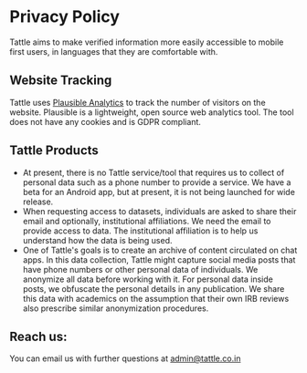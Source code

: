 # Privacy Policy

Tattle aims to make verified information more easily accessible to mobile first users, in languages that they are comfortable with. 

## Website Tracking
Tattle uses [Plausible Analytics](https://plausible.io/) to track the number of visitors on the website. Plausible is a lightweight, open source web analytics tool. The tool does not have any cookies and is GDPR compliant. 

## Tattle Products

- At present, there is no Tattle service/tool that requires us to collect of personal data such as a phone number to provide a service. We have a beta for an Android app, but at present, it is not being launched for wide release.  
- When requesting access to datasets, individuals are asked to share their email and optionally, institutional affiliations. We need the email to provide access to data. The institutional affiliation is to help us understand how the data is being used. 
- One of Tattle's goals is to create an archive of content circulated on chat apps. In this data collection, Tattle might capture social media posts that have phone numbers or other personal data of individuals. We anonymize all data before working with it. For personal data inside posts, we obfuscate the personal details in any publication. We share this data with academics on the assumption that their own IRB reviews also prescribe similar anonymization procedures. 

<!---

The Android App gives users the option to share a coarse location (IP location) since it doesn’t identify any user and can be used for trends analysis. The following section further explains the working of the android app. 



## About Tattle App
The Android App is to allow anonymous crowdsourcing, and annotating of messages forwarded on WhatsApp from WhatsApp users.

## What Information does Tattle collect about users:
Besides the content users share with the app, it stores the time at which the post was submitted to the app. While submitting, the location from where the message is being shared is selected by default, but a user can opt out of this prior to submission of a post. This location is that given by your Internet service provider (not GPS).

## Why Tattle needs this information?
The three data points- content, time and location enable for deeper understanding of trends on information dissemination on WhatsApp such as:

Where do posts originate from?

Do WhatsApp videos have a shelf life or are they recycled and forwarded in newer forms?

What kind of content is circulated on WhatsApp and how is it received?

The crowdsourced data will be open-access and can be used by researchers studying spread of information and misinformation on encrypted platforms such as WhatsApp. The data will also be valuable for online information verification groups.

## Control over information:
Tattle does not collect any personal information on the user. Any user can request for access to the data being collected by the app through the contact email id.

--->

## Reach us:
You can email us with further questions at admin@tattle.co.in
